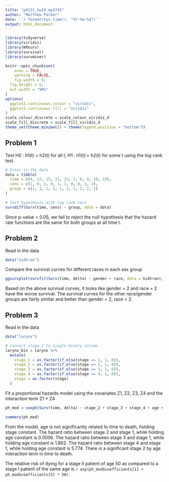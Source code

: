 ```yaml
---
title: "p8131_hw10_mp3745"
author: "Matthew Parker"
date: '`r format(Sys.time(), "%Y-%m-%d")`'
output: html_document
---
```


```r
library(tidyverse)
library(viridis)
library(KMsurv)
library(survival)
library(survminer)

knitr::opts_chunk$set(
	echo = TRUE,
	warning = FALSE,
	fig.width = 8, 
  fig.height = 6,
  out.width = "90%"
)
options(
  ggplot2.continuous.colour = "viridis",
  ggplot2.continuous.fill = "viridis"
)
scale_colour_discrete = scale_colour_viridis_d
scale_fill_discrete = scale_fill_viridis_d
theme_set(theme_minimal() + theme(legend.position = "bottom"))
```


## Problem 1

Test H0 : h1(t) = h2(t) for all t, H1 : h1(t)  ̸= h2(t) for some t using the log-rank test.
```r
# Enter in the data
data = tibble(
  time = c(4, 12, 15, 21, 23, 2, 6, 8, 10, 19),
  cens = c(1, 0, 1, 0, 1, 1, 0, 0, 1, 1),
  group = c(1, 1, 1, 1, 1, 2, 2, 2, 2, 2)
)

# Test hypothesis with log rank test
survdiff(Surv(time, cens) ~ group, data = data)
```

Since p-value < 0.05, we fail to reject the null hypothesis that the hazard rate functions are the same for both groups at all time t.


## Problem 2

Read in the data
```r
data("kidtran")
```

Compare the survival curves for different races in each sex group
```r
ggsurvplot(survfit(Surv(time, delta) ~ gender + race, data = kidtran), conf.int = TRUE)
```

Based on the above survival curves, it looks like gender = 2 and race = 2 have the worse survival. The survival curves for the other race/gender groups are fairly similar and better than gender = 2, race = 2.


## Problem 3

Read in the data
```r
data("larynx")

# convert stage 2 to single binary column
larynx_bin = larynx %>% 
  mutate(
    stage_1 = as.factor(if_else(stage == 1, 1, 0)),
    stage_2 = as.factor(if_else(stage == 2, 1, 0)),
    stage_3 = as.factor(if_else(stage == 3, 1, 0)),
    stage_4 = as.factor(if_else(stage == 4, 1, 0)),
    stage = as.factor(stage)
  )
```

Fit a proportional hazards model using the covariates Z1, Z2, Z3, Z4 and the interaction term Z1 * Z4
```r
ph_mod = coxph(Surv(time, delta) ~ stage_2 + stage_3 + stage_4 + age + stage_2 * age, data = larynx_bin, ties = 'breslow')

summary(ph_mod)
```

From the model, age is not significantly related to time to death, holding stage constant. The hazard ratio between stage 2 and stage 1, while holding age constant is 0.0006. The hazard ratio between stage 3 and stage 1, while holding age constant is 1.862. The hazard ratio between stage 4 and stage 1, while holding age constant is 5.774. There is a significant stage 2 by age interaction term in time to death.

The relative risk of dying for a stage II patient of age 50 as compared to a stage I patient of the same age is `r exp(ph_mod$coefficients[1] + ph_mod$coefficients[5] * 50)`.


